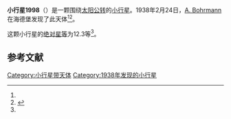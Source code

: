 {{Infobox planet
| bgcolour = #FFFFC0
| name = 1998 Titius
| symbol = 
| image = 
| caption = 
| discovery = yes
| discovery_ref = 
| discoverer = [[A._Bohrmann|A. Bohrmann]]
| discovery_site = [[海德堡|海德堡]] 
| discovered = 1938年2月24日
| designations = yes
| mp_name = 
| named_after = 
| alt_names = 1938 DX1/ 1966 TF
| mp_category = [[主带小行星|主带小行星]]
| orbit_ref = <ref name="a">[http://ssd.jpl.nasa.gov/sbdb.cgi?sstr=1998 1998 Titius] {{Wayback|url=http://ssd.jpl.nasa.gov/sbdb.cgi?sstr=1998 |date=20210124234304 }}，小行星數據庫瀏覽器（JPL Small-Body Database Browser）－[[美国国家航空航天局|美国国家航空航天局]]喷气推进实验室</ref>
| epoch = 2456400.5 (2013年4月18日更新)
| aphelion = {{convert|2.572174104666653|AU|km|3|abbr=on|lk=out}}
| perihelion = {{convert|2.265041387787667|AU|km|3|abbr=on}}
| semimajor = {{convert|2.41860774622716|AU|km|3|abbr=on}}
| eccentricity = 0.063493702
| period = 1373.872992 [[日|日]]<br />3.76[[儒略年|儒略年]]
| avg_speed = 
| inclination = 7.62914813437528
| asc_node = 351.794303699724
| mean_anomaly = 
| arg_peri = 247.3729585434651
| satellites = 
| physical_characteristics = yes
| dimensions = 
| mass = 
| density = 
| surface_grav = 
| escape_velocity = 
| sidereal_day = 
| axial_tilt = 
| pole_ecliptic_lat = 
| pole_ecliptic_lon = 
| albedo = 
| temperatures= 
| temp_name1 = 
| mean_temp_1 = 
| max_temp_1 = 
| temp_name2 = 
| max_temp_2 = 
| spectral_type = 
| abs_magnitude = 12.3
}}

'''小行星1998'''（{{lang-en|1998 Titius}}）是一颗围绕[[太阳|太阳]][[公转|公转]]的[[小行星|小行星]]。1938年2月24日，[[A._Bohrmann|A. Bohrmann]]在海德堡发现了此天体<ref name="a" /><ref>{{cite news|title=小行星列表|url=http://cfa-www.harvard.edu/iau/lists/NumberedMPs.txt|accessdate=2013-07-08|newspaper=哈佛大学|archive-date=2008-05-17|archive-url=https://web.archive.org/web/20080517010638/http://cfa-www.harvard.edu/iau/lists/NumberedMPs.txt|dead-url=no}}</ref>。

这颗小行星的[[绝对星等|绝对星等]]为12.3等<ref name="a" />。

==参考文献==
{{reflist}}
{{Minor Planet Number|[[小行星1997|小行星1997]]|[[小行星1999|小行星1999]]}}

{{小天体}}

[[Category:小行星带天体|Category:小行星带天体]]
[[Category:1938年发现的小行星|Category:1938年发现的小行星]]

{{asteroid-stub}}